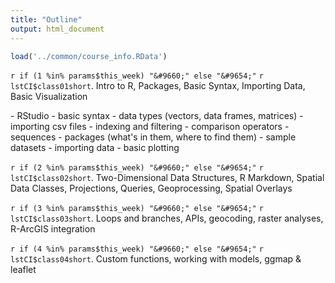 ```yaml
---
title: "Outline"
output: html_document
---
```


```r
load('../common/course_info.RData')
```

<!------- WEEK 01 ---------------------------------------->
<span class="tritoggle" id="tri01span" onclick="TriShowHide('tri01');return false;">`r if (1 %in% params$this_week) "&#9660;" else "&#9654;"` </span><span class="sessiontitle">`r lstCI$class01short`. Intro to R, Packages, Basic Syntax, Importing Data, Basic Visualization</span>

<div id="tri01div" style="display:`r if (1 %in% params$this_week) "block" else "none"`;" class="compact">
- RStudio  
- basic syntax  
- data types (vectors, data frames, matrices)  
- importing csv files  
- indexing and filtering  
- comparison operators  
- sequences  
- packages (what's in them, where to find them)  
- sample datasets  
- importing data  
- basic plotting  
</div>

<!-------- WEEK 02 --------------------------------------->
<span class="tritoggle" id="zeroryspan" onclick="TriShowHide('zerory');return false;">`r if (2 %in% params$this_week) "&#9660;" else "&#9654;"` </span><span class="sessiontitle">`r lstCI$class02short`. Two-Dimensional Data Structures, R Markdown, Spatial Data Classes, Projections, Queries, Geoprocessing, Spatial Overlays</span>

<div id="zerorydiv" style="display:`r if (2 %in% params$this_week) "block" else "none"`;" class="compact">

</div>

<!--------- WEEK 03 -------------------------------------->
<span class="tritoggle" id="icosxkspan" onclick="TriShowHide('icosxk');return false;">`r if (3 %in% params$this_week) "&#9660;" else "&#9654;"` </span><span class="sessiontitle">`r lstCI$class03short`. Loops and branches, APIs, geocoding, raster analyses, R-ArcGIS integration</span>

<div id="icosxkdiv" style="display:`r if (3 %in% params$this_week) "block" else "none"`;" class="compact">

</div>

<!---------- WEEK 04 ------------------------------------->
<span class="tritoggle" id="iadcpnspan" onclick="TriShowHide('iadcpn');return false;">`r if (4 %in% params$this_week) "&#9660;" else "&#9654;"` </span><span class="sessiontitle">`r lstCI$class04short`. Custom functions, working with models, ggmap & leaflet</span>

<div id="iadcpndiv" class="compact" style="display:`r if (4 %in% params$this_week) "block" else "none"`;">

</div>

